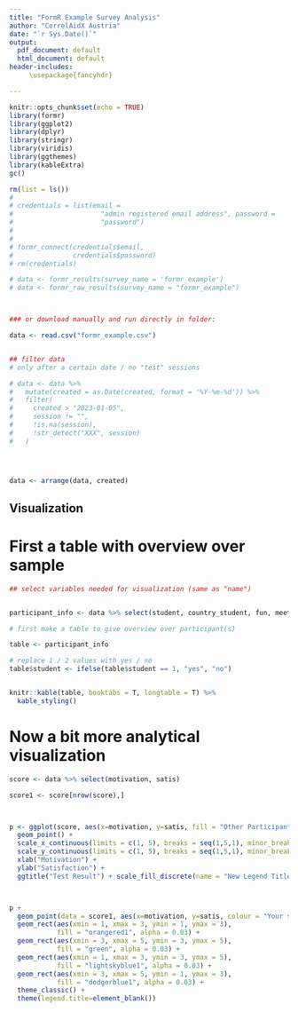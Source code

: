 ```yaml
---
title: "FormR Example Survey Analysis"
author: "CorrelAidX Austria"
date: "`r Sys.Date()`"
output:
  pdf_document: default
  html_document: default
header-includes:
     \usepackage{fancyhdr}

---
```


```r
knitr::opts_chunk$set(echo = TRUE)
library(formr)
library(ggplot2)
library(dplyr)
library(stringr)
library(viridis)
library(ggthemes)
library(kableExtra)
gc()

rm(list = ls())
# 
# credentials = list(email =
#                      "admin registered email address", password =
#                      "password")
# 
# 
# formr_connect(credentials$email,
#               credentials$password)
# rm(credentials)

# data <- formr_results(survey_name = 'formr_example')
# data <- formr_raw_results(survey_name = "formr_example")



### or download manually and run directly in folder: 

data <- read.csv("formr_example.csv")


## filter data 
# only after a certain date / no "test" sessions

# data <- data %>%
#   mutate(created = as.Date(created, format = '%Y-%m-%d')) %>%
#   filter(
#     created > "2023-01-05",
#     session != "",
#     !is.na(session),
#     !str_detect("XXX", session)
#   )




data <- arrange(data, created)


```


## Visualization

# First a table with overview over sample

```r

## select variables needed for visualization (same as "name")


participant_info <- data %>% select(student, country_student, fun, meeting_rating)

# first make a table to give overview over participant(s)

table <- participant_info

# replace 1 / 2 values with yes / no
table$student <- ifelse(table$student == 1, "yes", "no")


knitr::kable(table, booktabs = T, longtable = T) %>% 
  kable_styling()

```


# Now a bit more analytical visualization


```r

score <- data %>% select(motivation, satis)

score1 <- score[nrow(score),]



p <- ggplot(score, aes(x=motivation, y=satis, fill = "Other Participants")) + 
  geom_point() + 
  scale_x_continuous(limits = c(1, 5), breaks = seq(1,5,1), minor_breaks = seq(1,5,1)) +
  scale_y_continuous(limits = c(1, 5), breaks = seq(1,5,1), minor_breaks = seq(1,5,1)) +
  xlab("Motivation") +
  ylab("Satisfaction") +
  ggtitle("Test Result") + scale_fill_discrete(name = "New Legend Title")



p +
  geom_point(data = score1, aes(x=motivation, y=satis, colour = "Your score")) +
  geom_rect(aes(xmin = 1, xmax = 3, ymin = 1, ymax = 3),
            fill = "orangered1", alpha = 0.03) + 
  geom_rect(aes(xmin = 3, xmax = 5, ymin = 3, ymax = 5),
            fill = "green", alpha = 0.03) +
  geom_rect(aes(xmin = 1, xmax = 3, ymin = 3, ymax = 5),
            fill = "lightskyblue1", alpha = 0.03) + 
  geom_rect(aes(xmin = 3, xmax = 5, ymin = 1, ymax = 3),
            fill = "dodgerblue1", alpha = 0.03) +
  theme_classic() +
  theme(legend.title=element_blank()) 




```
